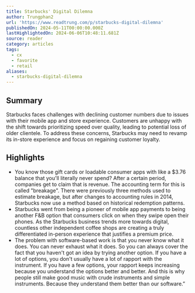 ```yaml
---
title: Starbucks' Digital Dilemna
author: Trungphan2
url: 'https://www.readtrung.com/p/starbucks-digital-dilemna'
publishedOn: 2024-05-11T00:00:00.000Z
lastHighlightedOn: 2024-06-06T10:48:11.681Z
source: reader
category: articles
tags:
  - cx
  - favorite
  - retail
aliases:
  - starbucks-digital-dilemna
---
```

## Summary

Starbucks faces challenges with declining customer numbers due to issues with their mobile app and store experience. Customers are unhappy with the shift towards prioritizing speed over quality, leading to potential loss of older clientele. To address these concerns, Starbucks may need to revamp its in-store experience and focus on regaining customer loyalty.

## Highlights
- You know those gift cards or loadable consumer apps with like a $3.76 balance that you'll literally never spend? After a certain period, companies get to claim that is revenue. The accounting term for this is called "breakage". There were previously three methods used to estimate breakage, but after changes to accounting rules in 2014, Starbucks now use a method based on historical redemption patterns.
- Starbucks went from being a pioneer of mobile app payments to being another F&B option that consumers click on when they swipe open their phones. As the Starbucks business trends more towards digital, countless other independent coffee shops are creating a truly differentiated in-person experience that justifies a premium price.
- The problem with software-based work is that you never know what it does. You can never exhaust what it does. So you can always cover the fact that you haven't got an idea by trying another option. If you have a lot of options, you don't usually have a lot of rapport with the instrument. If you have a few options, your rapport keeps increasing because you understand the options better and better. And this is why people still make good music with crude instruments and simple instruments. Because they understand them better than our software.”
